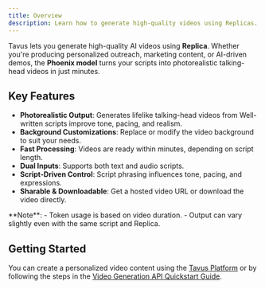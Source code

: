 ```yaml
---
title: Overview
description: Learn how to generate high-quality videos using Replicas.
---
```


Tavus lets you generate high-quality AI videos using **Replica**. Whether you're producing personalized outreach, marketing content, or AI-driven demos, the **Phoenix model** turns your scripts into photorealistic talking-head videos in just minutes.


## Key Features
- **Photorealistic Output**: Generates lifelike talking-head videos from Well-written scripts improve tone, pacing, and realism.
- **Background Customizations**: Replace or modify the video background to suit your needs.
- **Fast Processing**: Videos are ready within minutes, depending on script length.
- **Dual Inputs**: Supports both text and audio scripts.
- **Script-Driven Control**: Script phrasing influences tone, pacing, and expressions.
- **Sharable & Downloadable**: Get a hosted video URL or download the video directly.

<Note>
**Note**:
- Token usage is based on video duration.  
- Output can vary slightly even with the same script and Replica.  
</Note>

## Getting Started
You can create a personalized video content using the [Tavus Platform](https://platform.tavus.io/) or by following the steps in the [Video Generation API Quickstart Guide](/sections/video/quickstart).


